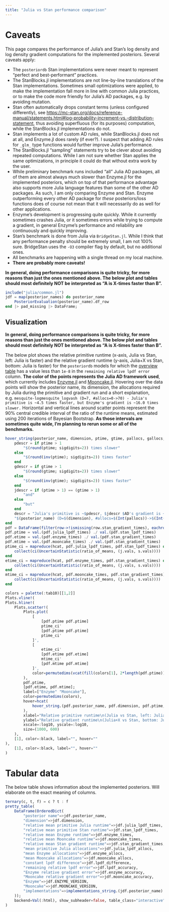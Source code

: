```yaml
---
title: "Julia vs Stan performance comparison"
---
```


# Caveats

This page compares the performance of Julia's and Stan's log density and log density gradient computations for the implemented posteriors. Several caveats apply:

* The `posteriordb` Stan implementations were never meant to represent "perfect and best-performant" practices.
* The StanBlocks.jl implementations are not line-by-line translations of the Stan implementations. Sometimes small optimizations were applied, to make the implementation fall more in line with common Julia practices, or to make the code more friendly for Julia's AD packages, e.g. by avoiding mutation.
* Stan often automatically drops constant terms (unless configured differently), see [https://mc-stan.org/docs/reference-manual/statements.html#log-probability-increment-vs.-distribution-statement](https://mc-stan.org/docs/reference-manual/statements.html#log-probability-increment-vs.-distribution-statement), thus avoiding superfluous (for its purposes) computation, while the StanBlocks.jl implementations do not.
* Stan implements a lot of custom AD rules, while StanBlocks.jl does not at all, and Enzyme.jl does rarely (if ever?). I suspect that adding AD rules for `_glm_` type functions would further improve Julia's performance.
* The StanBlocks.jl "sampling" statements try to be clever about avoiding repeated computations. While I am not sure whether Stan applies the same optimizations, in principle it could do that without extra work by the user. 
* While preliminary benchmark runs included "all" Julia AD packages, all of them are almost always much slower than Enzyme.jl for the implemented posteriors, which on top of that performance advantage also supports more Julia language features than some of the other AD packages. As such, I am only comparing Enzyme and Stan. Enzyme outperforming every other AD package for *these* posteriors/loss functions does of course not mean that it will necessarily do as well for other applications.
* Enzyme's development is progressing quite quickly. While it currently sometimes crashes Julia, or it sometimes errors while trying to compute a gradient, in general Enzyme's performance and reliability are continuously and quickly improving.
* Stan's benchmark is done from Julia via `BridgeStan.jl`. While I think that any performance penalty should be extremely small, I am not 100% sure. BridgeStan uses the `-O3` compiler flag by default, but no additional ones.
* All benchmarks are happening with a single thread on my local machine.
* **There are probably more caveats!**

::: {.callout-warning}
**In general, doing performance comparisons is quite tricky, for more reasons than just the ones mentioned above. The below plot and tables should most definitely NOT be interpreted as "A is X-times faster than B".**
::: 

```julia
include("julia/common.jl")
jdf = map(posterior_names) do posterior_name 
    PosteriorEvaluation(posterior_name).df_row   
end |> pad_missing |> DataFrame; 
```

:::{.column-page}
 
# Visualization

::: {.callout-warning}
**In general, doing performance comparisons is quite tricky, for more reasons than just the ones mentioned above. The below plot and tables should most definitely NOT be interpreted as "A is X-times faster than B".**
:::

The below plot shows the relative primitive runtime (x-axis, Julia vs Stan, left: Julia is faster) and the relative gradient runtime (y-axis, Julia+X vs Stan, bottom: Julia is faster) for the `posteriordb` models for which the [overview table](#tabular-data) has a value less than `1e-8` in the `remaining relative lpdf error` column. **The color of the points represents the Julia AD framework used**, which currently includes [Enzyme.jl](https://github.com/EnzymeAD/Enzyme.jl) and [Mooncake.jl](https://github.com/compintell/Mooncake.jl).
Hovering over the data points will show the posterior name, its dimension, the allocations required by Julia during the primitive and gradient run and a short explanation, e.g. `mesquite-logmesquite_logvash (D=7, #allocs=0->70) - Julia's primitive is ~4.5 times faster, but Enzyme's gradient is ~16.0 times slower.` Horizontal and vertical lines around scatter points represent the 90% central credible interval of the ratio of the runtime means, estimated using 200 iterations of Bayesian Bootstrap. **As those intervals are sometimes quite wide, I'm planning to rerun some or all of the benchmarks.**
```julia
hover_string(posterior_name, dimension, ptime, gtime, pallocs, gallocs; AD) = begin  
    pdescr = if ptime > 1
        "$(round(ptime; sigdigits=2)) times slower" 
    else
        "$(round(inv(ptime); sigdigits=2)) times faster"
    end
    gdescr = if gtime > 1
        "$(round(gtime; sigdigits=2)) times slower"
    else
        "$(round(inv(gtime); sigdigits=2)) times faster"
    end
    jdescr = if (ptime > 1) == (gtime > 1) 
        "and"
    else
        "but"
    end
    descr = "Julia's primitive is ~$pdescr, $jdescr $AD's gradient is ~$gdescr."
    "$(posterior_name) (D=$(dimension), #allocs=$(Int(pallocs))->$(Int(gallocs))) <br> $descr"
end
pdf = DataFrame(filter(row->!ismissing(row.stan_gradient_times), eachrow(jdf)))
pdf.ptime = val.(pdf.julia_lpdf_times) ./ val.(pdf.stan_lpdf_times)
pdf.etime = val.(pdf.enzyme_times) ./ val.(pdf.stan_gradient_times) 
pdf.mtime = val.(pdf.mooncake_times) ./ val.(pdf.stan_gradient_times)
ptime_ci = mapreduce(hcat, pdf.julia_lpdf_times, pdf.stan_lpdf_times) do j, s
    collect(ci(UncertainStatistic(ratio_of_means, (j.vals, s.vals))))
end
etime_ci = mapreduce(hcat, pdf.enzyme_times, pdf.stan_gradient_times) do j, s
    collect(ci(UncertainStatistic(ratio_of_means, (j.vals, s.vals))))
end
mtime_ci = mapreduce(hcat, pdf.mooncake_times, pdf.stan_gradient_times) do j, s
    collect(ci(UncertainStatistic(ratio_of_means, (j.vals, s.vals))))
end

colors = palette(:tab10)[[1,2]]
Plots.vline!(
Plots.hline!(
    Plots.scatter!(
        Plots.plot(
            [
                [pdf.ptime pdf.ptime]
                ptime_ci'
                [pdf.ptime pdf.ptime]
                ptime_ci'
            ]',
            [
                etime_ci'
                [pdf.etime pdf.etime]
                mtime_ci'
                [pdf.mtime pdf.mtime]
            ]',
            color=permutedims(vcat(fill(colors[1], 2*length(pdf.ptime)), fill(colors[2], 2*length(pdf.ptime)))), label="", hover=""
        ),
        pdf.ptime,
        [pdf.etime, pdf.mtime];
        label=["Enzyme" "Mooncake"],
        color=permutedims(colors),
        hover=hcat(
            hover_string.(pdf.posterior_name, pdf.dimension, pdf.ptime, pdf.etime, pdf.julia_lpdf_allocs, pdf.enzyme_allocs; AD="Enzyme"), hover_string.(pdf.posterior_name, pdf.dimension, pdf.ptime, pdf.mtime, pdf.julia_lpdf_allocs, pdf.mooncake_allocs; AD="Mooncake") 
        ),
        xlabel="Relative primitive runtime\n(Julia vs Stan, left: Julia is faster)", 
        ylabel="Relative gradient runtime\n(Julia+X vs Stan, bottom: Julia+X is faster)",
        xscale=:log10, yscale=:log10, 
        size=(1000, 600)
    ),
    [1], color=:black, label="", hover=""
),
    [1], color=:black, label="", hover=""
)
```
:::

# Tabular data

The below table shows information about the implemented posteriors. Will elaborate on the exact meaning of columns.

:::{.column-screen}

```julia
ternary(c, t, f) = c ? t : f 
pretty_table( 
    DataFrame(OrderedDict(  
        "posterior name"=>jdf.posterior_name,
        "dimension"=>jdf.dimension,
        "relative mean primitive Julia runtime"=>jdf.julia_lpdf_times,
        "relative mean primitive Stan runtime"=>jdf.stan_lpdf_times,
        "relative mean Enzyme runtime"=>jdf.enzyme_times,
        "relative mean Mooncake runtime"=>jdf.mooncake_times,
        "relative mean Stan gradient runtime"=>jdf.stan_gradient_times,
        "mean primitive Julia allocations"=>jdf.julia_lpdf_allocs,
        "mean Enzyme allocations"=>jdf.enzyme_allocs,
        "mean Mooncake allocations"=>jdf.mooncake_allocs,
        "constant lpdf difference"=>jdf.lpdf_difference,
        "remaining relative lpdf error"=>jdf.lpdf_accuracy,
        "Enzyme relative gradient error"=>jdf.enzyme_accuracy,
        "Mooncake relative gradient error"=>jdf.mooncake_accuracy, 
        "Enzyme"=>jdf.ENZYME_VERSION,
        "Mooncake"=>jdf.MOONCAKE_VERSION,
        "implementations"=>implementations_string.(jdf.posterior_name)
    ));
    backend=Val(:html), show_subheader=false, table_class="interactive"
)
```
:::